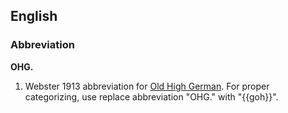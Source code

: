==English==

===Abbreviation===
'''OHG.'''
#Webster 1913 abbreviation for [[Old High German]].  For proper categorizing, use replace abbreviation "OHG." with <nowiki>"{{goh}}"</nowiki>.

{{dontlinkhere}}